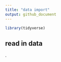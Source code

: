 ```yaml
---
title: "data import"
output: github_document
---
```



```r
library(tidyverse)
```

## read in data
.